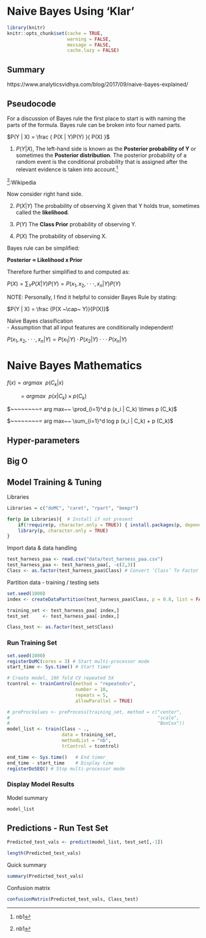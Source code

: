 # Naive Bayes Using 'Klar'

```r
library(knitr)
knitr::opts_chunk$set(cache = TRUE, 
                      warning = FALSE, 
                      message = FALSE, 
                      cache.lazy = FALSE)
```

## Summary

https://www.analyticsvidhya.com/blog/2017/09/naive-bayes-explained/

## Pseudocode

For a discussion of Bayes rule the first place to start is with naming the parts of the formula. Bayes rule can be broken into four named parts.

$P(Y | X) = \frac { P(X | Y)P(Y) }{ P(X) }$

1. $P(Y | X)$, The left-hand side is known as the **Posterior probability of Y** or sometimes the **Posterior distribution**. The posterior probability of a random event is the conditional probability that is assigned after the relevant evidence is taken into account.^[nb1]

^[nb1]:Wikipedia

Now consider right hand side.

2. $P(X | Y)$ The probability of observing X given that Y holds true, sometimes called the **likelihood**.

3. $P(Y)$ The **Class Prior** probability of observing Y.

4. $P(X)$ The probability of observing X.

Bayes rule can be simplified:

**Posterior $\propto$ Likelihood x Prior**

Therefore further simplified to and computed as:

$P(X) = \sum_Y P(X | Y) P(Y) = P(x_1, x_2, ⋅⋅⋅, x_n|Y)P(Y)$

NOTE: Personally, I find it helpful to consider Bayes Rule by stating:

$P(Y | X) =  \frac {P(X ~\cap~ Y)}{P(X)}$


Naïve Bayes classification  
- Assumption that all input features are conditionally independent!

$P(x_1, x_2, ⋅⋅⋅, x_n|Y) = P(x_1|Y) \cdot P(x_2|Y) ⋅⋅⋅ P(x_n|Y)$


# Naive Bayes Mathematics

$f(x) = arg max~~ p (C_k | x)$

$~~~~~~~~= arg max~~ p (x | C_k) \times p (C_k)$

$~~~~~~~~= arg max~~ \prod_{i=1}^d p (x_i | C_k) \times p (C_k)$

$~~~~~~~~= arg max~~ \sum_{i=1}^d log p (x_i | C_k) + p (C_k)$

## Hyper-parameters

## Big O

## Model Training & Tuning

Libraries
```r
Libraries = c("doMC", "caret", "rpart", "beepr")

for(p in Libraries){  # Install if not present
    if(!require(p, character.only = TRUE)) { install.packages(p, dependencies = TRUE) }
    library(p, character.only = TRUE)
}
```

Import data & data handling

```r
test_harness_paa <- read.csv("data/test_harness_paa.csv")
test_harness_paa <- test_harness_paa[, -c(2,3)]
Class <- as.factor(test_harness_paa$Class) # Convert ‘Class’ To Factor
```

Partition data - training / testing sets
```r
set.seed(1000)
index <- createDataPartition(test_harness_paa$Class, p = 0.8, list = FALSE)

training_set <- test_harness_paa[ index,]
test_set     <- test_harness_paa[-index,]

Class_test <- as.factor(test_set$Class)
```

### Run Training Set 
 
```r
set.seed(1000)
registerDoMC(cores = 3) # Start multi-processor mode
start_time <- Sys.time() # Start timer

# Create model, 10X fold CV repeated 5X
tcontrol <- trainControl(method = "repeatedcv",
                         number = 10,
                         repeats = 5,
                         allowParallel = TRUE)

# preProcValues <- preProcess(training_set, method = c("center",
#                                                      "scale",
#                                                      "BoxCox"))
model_list <- train(Class ~ .,
                    data = training_set,
                    methodList = "nb",
                    trControl = tcontrol)

end_time <- Sys.time()   # End timer
end_time - start_time    # Display time
registerDoSEQ() # Stop multi-processor mode
```

### Display Model Results

Model summary

```r
model_list
```

## Predictions - Run Test Set
 
```r
Predicted_test_vals <- predict(model_list, test_set[,-1])

length(Predicted_test_vals)
```

Quick summary

```r
summary(Predicted_test_vals)
```

Confusion matrix

```r
confusionMatrix(Predicted_test_vals, Class_test)
```



